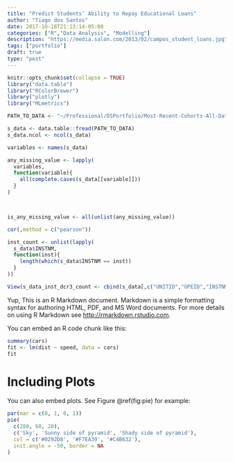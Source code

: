 ```yaml
---
title: "Predict Students’ Ability to Repay Educational Loans"
author: "Tiago dos Santos"
date: 2017-10-18T21:13:14-05:00
categories: ["R","Data Analysis", "Modelling"]
description: "https://media.salon.com/2013/02/campos_student_loans.jpg"
tags: ["portfolio"]
draft: true
type: "post"
---
```


```r
knitr::opts_chunk$set(collapse = TRUE)
library("data.table")
library("RColorBrewer")
library("plotly")
library("MLmetrics")

PATH_TO_DATA <- "~/Professional/DSPortfolio/Most-Recent-Cohorts-All-Data-Elements.csv"
```

```r
s_data <- data.table::fread(PATH_TO_DATA)
s_data.ncol <- ncol(s_data)

variables <- names(s_data)

any_missing_value <- lapply(
  variables,
  function(variable){
    all(complete.cases(s_data[[variable]]))
  }
)



is_any_missing_value <- all(unlist(any_missing_value))

cor(,method = c("pearson"))

inst_count <- unlist(lapply(
  s_data$INSTNM,
  function(inst){
    length(which(s_data$INSTNM == inst))
  }
))

View(s_data_inst_dcr3_count <- cbind(s_data[,c("UNITID","OPEID","INSTNM","CITY","CDR3")],inst_count))

```

Yup, This is an R Markdown document. Markdown is a simple formatting syntax for authoring HTML, PDF, and MS Word documents. For more details on using R Markdown see <http://rmarkdown.rstudio.com>.

You can embed an R code chunk like this:

```r
summary(cars)
fit <- lm(dist ~ speed, data = cars)
fit
```

# Including Plots

You can also embed plots. See Figure \@ref(fig:pie) for example:

```r
par(mar = c(0, 1, 0, 1))
pie(
  c(280, 60, 20),
  c('Sky', 'Sunny side of pyramid', 'Shady side of pyramid'),
  col = c('#0292D8', '#F7EA39', '#C4B632'),
  init.angle = -50, border = NA
)
```

